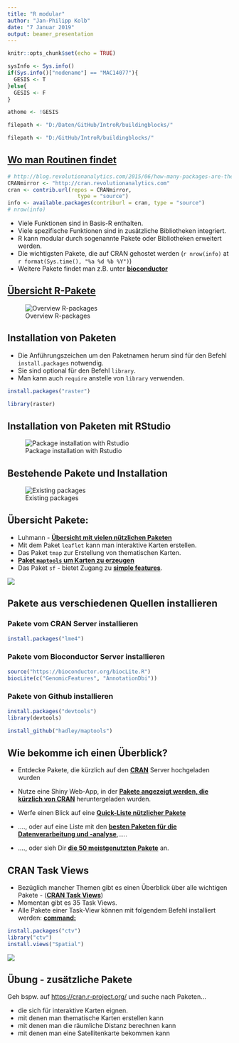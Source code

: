```yaml
---
title: "R modular"
author: "Jan-Philipp Kolb"
date: "7 Januar 2019"
output: beamer_presentation
---
```


```r
knitr::opts_chunk$set(echo = TRUE)
```

```r
sysInfo <- Sys.info()
if(Sys.info()["nodename"] == "MAC14077"){
  GESIS <- T
}else{
  GESIS <- F
}

athome <- !GESIS
```


```r
filepath <- "D:/Daten/GitHub/IntroR/buildingblocks/"
```

```r
filepath <- "D:/GitHub/IntroR/buildingblocks/"
```


## [**Wo man Routinen findet**](https://stats.idre.ucla.edu/r/seminars/intro/)

```r
# http://blog.revolutionanalytics.com/2015/06/how-many-packages-are-there-really-on-cran.html
CRANmirror <- "http://cran.revolutionanalytics.com"
cran <- contrib.url(repos = CRANmirror, 
                      type = "source")
info <- available.packages(contriburl = cran, type = "source")
# nrow(info)
```


- Viele Funktionen sind in Basis-R enthalten. 
- Viele spezifische Funktionen sind in zusätzliche Bibliotheken integriert.
- R kann modular durch sogenannte Pakete oder Bibliotheken erweitert werden.
- Die wichtigsten Pakete, die auf CRAN gehostet werden (`r nrow(info)` at `r format(Sys.time(), "%a %d %b %Y")`)
- Weitere Pakete findet man z.B. unter [**bioconductor**](www.bioconductor.org)

## [Übersicht R-Pakete](https://www.youtube.com/watch?v=kKI9--Opmso)

![Overview R-packages](figure/packages_overview.PNG)

## Installation von Paketen

- Die Anführungszeichen um den Paketnamen herum sind für den Befehl `install.packages` notwendig.
- Sie sind optional für den Befehl `library`.
- Man kann auch `require` anstelle von `library` verwenden.

```r
install.packages("raster")

library(raster)
```

## Installation von Paketen mit RStudio

![Package installation with Rstudio](figure/PaketeRstudio.PNG)


## Bestehende Pakete und Installation

![Existing packages](figure/packages3.PNG)


## Übersicht Pakete:

- Luhmann - [**Übersicht mit vielen nützlichen Paketen**](http://www.beltz.de/fileadmin/beltz/downloads/OnlinematerialienPVU/28090_Luhmann/Verwendete%20Pakete.pdf)
- Mit dem Paket `leaflet` kann man interaktive Karten erstellen.
- Das Paket `tmap` zur Erstellung von thematischen Karten.
- [**Paket `maptools` um Karten zu erzeugen**](http://www.r-bloggers.com/tag/maptools/)
- Das Paket `sf` - bietet Zugang zu [**simple features**](https://de.wikipedia.org/wiki/Simple_Feature_Access).


![](figure/logo_sf.PNG)



<!--
- Paket für Import/Export - [**`foreign`**](http://cran.r-project.org/web/packages/foreign/foreign.pdf)

- [**`sampling`-Paket für die Stichprobenziehung**](http://iase-web.org/documents/papers/icots8/ICOTS8_4J1_TILLE.pdf)

- `xtable` Paket zur Integration von LateX in R ([**xtable Galerie**](http://cran.r-project.org/web/packages/xtable/vignettes/xtableGallery.pdf))

- [**`dummies` - Paket zur Erstellung von Dummies**](http://cran.r-project.org/web/packages/dummies/dummies.pdf)

- [**Paket `mvtnorm` um eine multivariate Normalverteilung zu erhalten. **](http://cran.r-project.org/web/packages/mvtnorm/index.html)

-->

## Pakete aus verschiedenen Quellen installieren

### Pakete vom CRAN Server installieren

```r
install.packages("lme4")
```

### Pakete vom Bioconductor Server installieren

```r
source("https://bioconductor.org/biocLite.R")
biocLite(c("GenomicFeatures", "AnnotationDbi"))
```



### Pakete von Github installieren

```r
install.packages("devtools")
library(devtools)

install_github("hadley/maptools")
```



## Wie bekomme ich einen Überblick?

- Entdecke Pakete, die kürzlich auf den [**CRAN**](https://mran.microsoft.com/packages/) Server hochgeladen wurden

- Nutze eine Shiny Web-App, in der [**Pakete angezeigt werden, die kürzlich von CRAN**](https://gallery.shinyapps.io/cran-gauge/) heruntergeladen wurden.

- Werfe einen Blick auf eine [**Quick-Liste nützlicher Pakete**](https://support.rstudio.com/hc/en-us/articles/201057987-Quick-list-of-useful-R-packages)

- ...., oder auf eine Liste mit den [**besten Paketen für die Datenverarbeitung und -analyse**](http://www.computerworld.com/article/2921176/business-intelligence/great-r-packages-for-data-import-wrangling-visualization.html),.....

- ...., oder sieh Dir [**die 50 meistgenutzten Pakete**](https://www.r-bloggers.com/the-50-most-used-r-packages/) an.



## CRAN Task Views		
		
- Bezüglich mancher Themen gibt es einen Überblick über alle wichtigen Pakete - ([**CRAN Task Views**](https://cran.r-project.org/web/views/))
- Momentan gibt es 35 Task Views.
- Alle Pakete einer Task-View können mit folgendem Befehl installiert werden: [**command:**](https://mran.microsoft.com/rpackages/)

```r
install.packages("ctv")
library("ctv")
install.views("Spatial")
```

![](figure/CRANtaskViews.PNG)

## Übung -  zusätzliche Pakete

Geh bspw. auf <https://cran.r-project.org/> und suche nach Paketen...

- die sich für interaktive Karten eignen.
- mit denen man thematische Karten erstellen kann
- mit denen man die räumliche Distanz berechnen kann
- mit denen man eine Satellitenkarte bekommen kann


<!--
## Links zum Weiterlesen:


- [**Warum man R zuerst lerneen sollte wenn man Data Science machen möchte**](http://www.r-bloggers.com/why-you-should-learn-r-first-for-data-science/)

- RStudio hat den [**Infoworld 2015 Technology of the Year Award.**](http://www.r-bloggers.com/rstudio-infoworld-2015-technology-of-the-year-award-recipient/) bekommen

- [**Warum R gut für Unternehmen ist**](http://www.fastcolabs.com/3030063/why the r programming language is good for business) 

- Schaut auf [**R-bloggers**](http://www.r-bloggers.com/why-use-r/)
<!--
- [Intro R](http://www.ats.ucla.edu/stat/r/seminars/intro.htm)
- [Intro R II](http://www.ats.ucla.edu/stat/r/sk/)
-->

<!--

- Vergleich zwischen [**python und R**](http://www.dataschool.io/python-or-r-for-data-science/)

- R und Stata - [**Side-by-side**](http://economistry.com/2013/11/r-impact-evaluation-r-stata-side-side/)

- [**AWESOME R**](https://awesome-r.com/)

- [**1000 R tutorials/Links**](https://support.bioconductor.org/p/33781/)

- [**Zwei Minuten Videos auf Github**](https://www.youtube.com/playlist?list=PLcgz5kNZFCkzSyBG3H-rUaPHoBXgijHfC)

-->

<!--
## Shiny App - Einführung in R

http://www.intro-stats.com/

![](figure/intror_shiny.PNG)
-->


<!--
https://craigwang.shinyapps.io/rPackageStats/
-->
